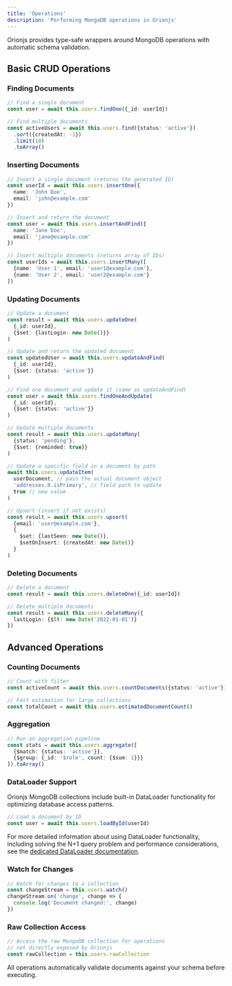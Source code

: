 ```yaml
---
title: 'Operations'
description: 'Performing MongoDB operations in Orionjs'
---
```


Orionjs provides type-safe wrappers around MongoDB operations with automatic schema validation.

## Basic CRUD Operations

### Finding Documents

```typescript
// Find a single document
const user = await this.users.findOne({_id: userId})

// Find multiple documents
const activeUsers = await this.users.find({status: 'active'})
  .sort({createdAt: -1})
  .limit(10)
  .toArray()
```

### Inserting Documents

```typescript
// Insert a single document (returns the generated ID)
const userId = await this.users.insertOne({
  name: 'John Doe',
  email: 'john@example.com'
})

// Insert and return the document
const user = await this.users.insertAndFind({
  name: 'Jane Doe',
  email: 'jane@example.com'
})

// Insert multiple documents (returns array of IDs)
const userIds = await this.users.insertMany([
  {name: 'User 1', email: 'user1@example.com'},
  {name: 'User 2', email: 'user2@example.com'}
])
```

### Updating Documents

```typescript
// Update a document
const result = await this.users.updateOne(
  {_id: userId},
  {$set: {lastLogin: new Date()}}
)

// Update and return the updated document
const updatedUser = await this.users.updateAndFind(
  {_id: userId},
  {$set: {status: 'active'}}
)

// Find one document and update it (same as updateAndFind)
const user = await this.users.findOneAndUpdate(
  {_id: userId},
  {$set: {status: 'active'}}
)

// Update multiple documents
const result = await this.users.updateMany(
  {status: 'pending'},
  {$set: {reminded: true}}
)

// Update a specific field in a document by path
await this.users.updateItem(
  userDocument, // pass the actual document object
  'addresses.0.isPrimary', // field path to update
  true // new value
)

// Upsert (insert if not exists)
const result = await this.users.upsert(
  {email: 'user@example.com'},
  {
    $set: {lastSeen: new Date()},
    $setOnInsert: {createdAt: new Date()}
  }
)
```

### Deleting Documents

```typescript
// Delete a document
const result = await this.users.deleteOne({_id: userId})

// Delete multiple documents
const result = await this.users.deleteMany({
  lastLogin: {$lt: new Date('2022-01-01')}
})
```

## Advanced Operations

### Counting Documents

```typescript
// Count with filter
const activeCount = await this.users.countDocuments({status: 'active'})

// Fast estimation for large collections
const totalCount = await this.users.estimatedDocumentCount()
```

### Aggregation

```typescript
// Run an aggregation pipeline
const stats = await this.users.aggregate([
  {$match: {status: 'active'}},
  {$group: {_id: '$role', count: {$sum: 1}}}
]).toArray()
```

### DataLoader Support

Orionjs MongoDB collections include built-in DataLoader functionality for optimizing database access patterns.

```typescript
// Load a document by ID
const user = await this.users.loadById(userId)
```

For more detailed information about using DataLoader functionality, including solving the N+1 query problem and performance considerations, see the [dedicated DataLoader documentation](/overview/essentials/mongodb/dataloader).

### Watch for Changes

```typescript
// Watch for changes to a collection
const changeStream = this.users.watch()
changeStream.on('change', change => {
  console.log('Document changed:', change)
})
```

### Raw Collection Access

```typescript
// Access the raw MongoDB collection for operations
// not directly exposed by Orionjs
const rawCollection = this.users.rawCollection
```

All operations automatically validate documents against your schema before executing. 